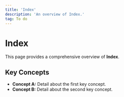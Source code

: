 ```yaml
---
title: 'Index'
description: 'An overview of Index.'
tag: To do
---
```


# Index

This page provides a comprehensive overview of **Index**.

## Key Concepts

* **Concept A:** Detail about the first key concept.
* **Concept B:** Detail about the second key concept.

